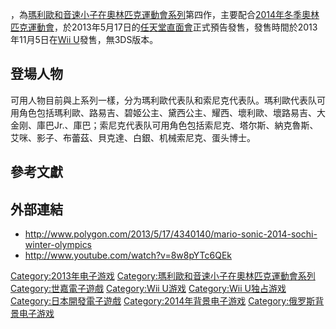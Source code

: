{{noteTA
| G1=Games
| G2=Mario
}}
{{Infobox VG
| title = 瑪利歐和索尼克在索契2014冬季奧運會
| japanese = マリオ&ソニック AT ソチオリンピック
| english = Mario & Sonic at the Sochi 2014 Olympic Winter Games
| image = File:Mario and Sonic Sochi 2014 Game Cover.jpg
| caption =
| developer = [[世嘉|世嘉]]
| publisher = {{vgrelease|JP|任天堂|NA|世嘉|PAL|世嘉}}
| producer =
| designer =
| composer =
| series = [[瑪利歐和音速小子在奧林匹克運動會系列|瑪利歐和音速小子在奧林匹克運動會系列]]
| engine =
| released ={{vgrelease|NA|2013年11月5日<ref name="M&S at Sochi 2014 on Wii U release date">{{cite web|url=http://nintendoeverything.com/124722/mario-sonic-at-the-sochi-2014-olympic-winter-games-fact-sheet/|title=M&S at Sochi 2014 on Wii U release date|page=1|accessdate=2013-06-12|archive-date=2013-06-30|archive-url=https://web.archive.org/web/20130630040624/http://nintendoeverything.com/124722/mario-sonic-at-the-sochi-2014-olympic-winter-games-fact-sheet/|dead-url=no}}</ref>}}
| genre = [[體育遊戲|體育]]
| modes = [[单人电子游戏|单人]]、[[多人电子游戏|多人]]（合作）
| platforms = [[Wii_U|Wii U]]
}}

{{vgname|瑪利歐與音速小子在2014索契冬季奧運會|ja=マリオ&ソニック AT ソチオリンピック|en=Mario & Sonic at the Sochi 2014 Olympic Winter Games}}，為[[瑪利歐和音速小子在奧林匹克運動會系列|瑪利歐和音速小子在奧林匹克運動會系列]]第四作，主要配合[[2014年冬季奧林匹克運動會|2014年冬季奧林匹克運動會]]，於2013年5月17日的[[任天堂直面會|任天堂直面會]]正式預告發售，發售時間於2013年11月5日在[[Wii_U|Wii U]]發售，無3DS版本。

== 登場人物 ==

可用人物目前與上系列一樣，分为瑪利歐代表队和索尼克代表队。瑪利歐代表队可用角色包括瑪利歐、路易吉、碧姬公主、黛西公主、耀西、壞利歐、壞路易吉、大金刚、庫巴Jr.、庫巴；索尼克代表队可用角色包括索尼克、塔尔斯、納克魯斯、艾咪、影子、布蕾茲、貝克達、白銀、机械索尼克、蛋头博士。

== 參考文獻 ==

{{Reflist}}

== 外部連結 ==

* http://www.polygon.com/2013/5/17/4340140/mario-sonic-2014-sochi-winter-olympics {{WebCite|url=https://www.webcitation.org/6GuPCvqH3?url=http://www.polygon.com/2013/5/17/4340140/mario-sonic-2014-sochi-winter-olympics |date=20130526174614 |dateformat=iso }}
* http://www.youtube.com/watch?v=8w8pYTc6QEk {{Wayback|url=http://www.youtube.com/watch?v=8w8pYTc6QEk |date=20210308112454 }}

{{马里奥体育类游戏}}
{{音速小子系列}}

{{DEFAULTSORT:Mario & Sonic at the Sochi 2014 Olympic Winter Games}}
[[Category:2013年电子游戏|Category:2013年电子游戏]]
[[Category:瑪利歐和音速小子在奧林匹克運動會系列|Category:瑪利歐和音速小子在奧林匹克運動會系列]]
[[Category:世嘉電子遊戲|Category:世嘉電子遊戲]]
[[Category:Wii_U游戏|Category:Wii U游戏]]
[[Category:Wii_U独占游戏|Category:Wii U独占游戏]]
[[Category:日本開發電子遊戲|Category:日本開發電子遊戲]]
[[Category:2014年背景电子游戏|Category:2014年背景电子游戏]]
[[Category:俄罗斯背景电子游戏|Category:俄罗斯背景电子游戏]]

{{Sports-videogame-stub}}